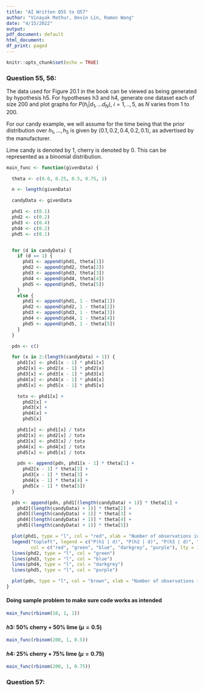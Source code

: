 ---
title: "AI Written Q55 to Q57"
author: "Vinayak Mathur, Devin Lin, Ramon Wang"
date: "4/15/2022"
output:
pdf_document: default
html_document:
df_print: paged
---

```{r setup, include=FALSE}
knitr::opts_chunk$set(echo = TRUE)
```

### Question 55, 56:

The data used  for Figure  20.1 in the book can be viewed as being generated by hypothesis h5. For hypotheses h3 and h4, generate one dataset each of size $200$ and plot graphs for $P(h_i|d_1,...d_N)$, $i=1,..,5,$ as $N$ varies from $1$ to $200$.

For our candy example, we will assume for the time being that the prior distribution
over $h_1,...,h_5$ is given by $⟨0.1,0.2,0.4,0.2,0.1⟩$, as advertised by the manufacturer.

Lime candy is denoted by 1, cherry is denoted by 0. This can be represented as a binomial distribution.


```{r}

main_func <- function(givenData) {

  theta <- c(0.0, 0.25, 0.5, 0.75, 1)

  n <- length(givenData)

  candyData <- givenData

  phd1 <- c(0.1)
  phd2 <- c(0.2)
  phd3 <- c(0.4)
  phd4 <- c(0.2)
  phd5 <- c(0.1)


  for (d in candyData) {
    if (d == 1) {
      phd1 <- append(phd1, theta[1])
      phd2 <- append(phd2, theta[2])
      phd3 <- append(phd3, theta[3])
      phd4 <- append(phd4, theta[4])
      phd5 <- append(phd5, theta[5])
    }
    else {
      phd1 <- append(phd1, 1 - theta[1])
      phd2 <- append(phd2, 1 - theta[2])
      phd3 <- append(phd3, 1 - theta[3])
      phd4 <- append(phd4, 1 - theta[4])
      phd5 <- append(phd5, 1 - theta[5])
    }
  }

  pdn <- c()

  for (x in 2:(length(candyData) + 1)) {
    phd1[x] <- phd1[x - 1] * phd1[x]
    phd2[x] <- phd2[x - 1] * phd2[x]
    phd3[x] <- phd3[x - 1] * phd3[x]
    phd4[x] <- phd4[x - 1] * phd4[x]
    phd5[x] <- phd5[x - 1] * phd5[x]

    totx <- phd1[x] +
      phd2[x] +
      phd3[x] +
      phd4[x] +
      phd5[x]

    phd1[x] <- phd1[x] / totx
    phd2[x] <- phd2[x] / totx
    phd3[x] <- phd3[x] / totx
    phd4[x] <- phd4[x] / totx
    phd5[x] <- phd5[x] / totx

    pdn <- append(pdn, phd1[x - 1] * theta[1] +
      phd2[x - 1] * theta[2] +
      phd3[x - 1] * theta[3] +
      phd4[x - 1] * theta[4] +
      phd5[x - 1] * theta[5])
  }

  pdn <- append(pdn, phd1[(length(candyData) + 1)] * theta[1] +
    phd2[(length(candyData) + 1)] * theta[2] +
    phd3[(length(candyData) + 1)] * theta[3] +
    phd4[(length(candyData) + 1)] * theta[4] +
    phd5[(length(candyData) + 1)] * theta[5])

  plot(phd1, type = "l", col = "red", xlab = "Number of observations in d", ylab = "Posterior probability of hypothesis", xaxs = "i", xlim = c(1, (n + 1)), ylim = c(0, 1), main = "Posterior probabilities P(hi |d1,...,dN)")
  legend("topleft", legend = c("P(h1 | d)", "P(h2 | d)", "P(h3 | d)", "P(h4 | d)", "P(h5 | d)"),
         col = c("red", "green", "blue", "darkgrey", "purple"), lty = 1, cex = 0.5)
  lines(phd2, type = "l", col = "green")
  lines(phd3, type = "l", col = "blue")
  lines(phd4, type = "l", col = "darkgrey")
  lines(phd5, type = "l", col = "purple")

  plot(pdn, type = "l", col = "brown", xlab = "Number of observations in d", ylab = "Probability that next candy is lime", xaxs = "i", yaxs = "i", xlim = c(1, (n + 1)), ylim = c(0, 1), main = " Bayesian prediction P(DN+1 = lime | d1,...,dN)")
}
```

#### Doing sample problem to make sure code works as intended

```{r}
main_func(rbinom(10, 1, 1))
```

#### $h3:$ $50$% cherry + $50$% lime $(\mu = 0.5)$

```{r}
main_func(rbinom(200, 1, 0.5))
```

#### $h4:$ $25$% cherry + $75$% lime $(\mu = 0.75)$

```{r}
main_func(rbinom(200, 1, 0.75))
```


### Question 57:
